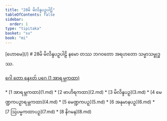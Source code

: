 ```yaml
---
title: "28မိ မိလိန္ဒပဉှပါဠိ"
tableOfContents: false
sidebar:
  order: 1
type: "tipitaka"
basket: "su"
book: "mi"
---
```



<Paragraph type="center" book="mi">
[ဟောမေ](/)
</Paragraph>

<Paragraph type="center" book="mi">
# 28မိ မိလိန္ဒပဉှပါဠိ
</Paragraph>

<Paragraph number="1" type="center" book="mi">
နမော တဿ ဘဂဝတော အရဟတော သမ္မာသမ္ဗုဒ္ဓဿ.

[ဂေါ တော နေxတ် ပဂေ (1 အာရမ္ဘကထာ)](1.md)



</Paragraph>

<TableOfContents book="mi" section="28">
* [1 အာရမ္ဘကထာ](1.md)
* [2 ဗာဟိရကထာ](2.md)
* [3 မိလိန္ဒပဉှ](3.md)
* [4 မေဏ္ဍကပဉှာရမ္ဘကထာ](4.md)
* [5 မေဏ္ဍကပဉှ](5.md)
* [6 အနုမာနပဉှ](6.md)
* [7 ဩပမ္မကထာပဉှ](7.md)
* [8 နိဂမန](8.md)
</TableOfContents>